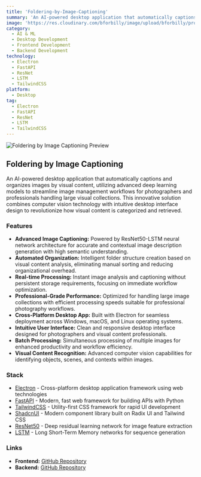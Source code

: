 ```yaml
---
title: 'Foldering-by-Image-Captioning'
summary: 'An AI-powered desktop application that automatically captions and organizes images by visual content, utilizing advanced deep learning models to streamline image management workflows for photographers and professionals handling large visual collections.'
image: 'https://res.cloudinary.com/bforbilly/image/upload/bforbilly/projects/foldering'
category:
  - AI & ML
  - Desktop Development
  - Frontend Development
  - Backend Development
technology:
  - Electron
  - FastAPI
  - ResNet
  - LSTM
  - TailwindCSS
platform:
  - Desktop
tag:
  - Electron
  - FastAPI
  - ResNet
  - LSTM
  - TailwindCSS
---
```

![Foldering by Image Captioning Preview](https://res.cloudinary.com/bforbilly/image/upload/bforbilly/projects/foldering)

## Foldering by Image Captioning

An AI-powered desktop application that automatically captions and organizes images by visual content, utilizing advanced deep learning models to streamline image management workflows for photographers and professionals handling large visual collections. This innovative solution combines computer vision technology with intuitive desktop interface design to revolutionize how visual content is categorized and retrieved.

### Features

- **Advanced Image Captioning:** Powered by ResNet50-LSTM neural network architecture for accurate and contextual image description generation with high semantic understanding.
- **Automated Organization:** Intelligent folder structure creation based on visual content analysis, eliminating manual sorting and reducing organizational overhead.
- **Real-time Processing:** Instant image analysis and captioning without persistent storage requirements, focusing on immediate workflow optimization.
- **Professional-Grade Performance:** Optimized for handling large image collections with efficient processing speeds suitable for professional photography workflows.
- **Cross-Platform Desktop App:** Built with Electron for seamless deployment across Windows, macOS, and Linux operating systems.
- **Intuitive User Interface:** Clean and responsive desktop interface designed for photographers and visual content professionals.
- **Batch Processing:** Simultaneous processing of multiple images for enhanced productivity and workflow efficiency.
- **Visual Content Recognition:** Advanced computer vision capabilities for identifying objects, scenes, and contexts within images.

### Stack

- [Electron](https://www.electronjs.org) - Cross-platform desktop application framework using web technologies
- [FastAPI](https://fastapi.tiangolo.com) - Modern, fast web framework for building APIs with Python
- [TailwindCSS](https://tailwindcss.com) - Utility-first CSS framework for rapid UI development
- [ShadcnUI](https://ui.shadcn.com) - Modern component library built on Radix UI and Tailwind CSS
- [ResNet50](https://arxiv.org/abs/1512.03385) - Deep residual learning network for image feature extraction
- [LSTM](https://www.bioinf.jku.at/publications/older/2604.pdf) - Long Short-Term Memory networks for sequence generation

### Links

- **Frontend:** [GitHub Repository](https://github.com/bforbilly24/folderingbyimagecaptioning-electron-frontend-desktop)
- **Backend:** [GitHub Repository](https://github.com/bforbilly24/folderingbyimagecaptioning-fastapi-backend-restapi)